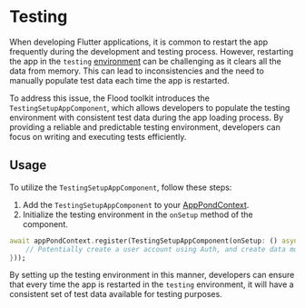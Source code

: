# Testing

When developing Flutter applications, it is common to restart the app frequently during the development and testing process. However, restarting the app in the `testing` [environment](/environment) can be challenging as it clears all the data from memory. This can lead to inconsistencies and the need to manually populate test data each time the app is restarted.

To address this issue, the Flood toolkit introduces the `TestingSetupAppComponent`, which allows developers to populate the testing environment with consistent test data during the app loading process. By providing a reliable and predictable testing environment, developers can focus on writing and executing tests efficiently.

## Usage

To utilize the `TestingSetupAppComponent`, follow these steps:

1. Add the `TestingSetupAppComponent` to your [AppPondContext](/pond/app).
2. Initialize the testing environment in the `onSetup` method of the component.

```dart
await appPondContext.register(TestingSetupAppComponent(onSetup: () async {
    // Potentially create a user account using Auth, and create data models using Drop.
}));
```

By setting up the testing environment in this manner, developers can ensure that every time the app is restarted in the `testing` environment, it will have a consistent set of test data available for testing purposes.
